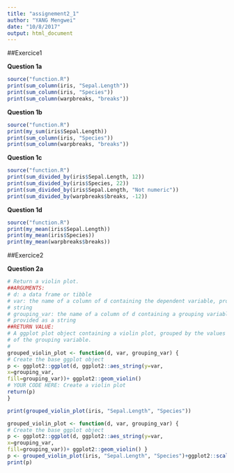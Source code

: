 ```yaml
---
title: "assignement2_1"
author: "YANG Mengwei"
date: "10/8/2017"
output: html_document
---
```

##Exercice1

**Question 1a**

```r
source("function.R")
print(sum_column(iris, "Sepal.Length"))
print(sum_column(iris, "Species"))
print(sum_column(warpbreaks, "breaks"))
```

**Question 1b**

```r
source("function.R")
print(my_sum(iris$Sepal.Length))
print(sum_column(iris, "Species"))
print(sum_column(warpbreaks, "breaks"))
```

**Question 1c**

```r
source("function.R")
print(sum_divided_by(iris$Sepal.Length, 12))
print(sum_divided_by(iris$Species, 22))
print(sum_divided_by(iris$Sepal.Length, "Not numeric"))
print(sum_divided_by(warpbreaks$breaks, -12))
```

**Question 1d**
```r
source("function.R")
print(my_mean(iris$Sepal.Length))
print(my_mean(iris$Species))
print(my_mean(warpbreaks$breaks))
```

##Exercice2

**Question 2a**

```r
# Return a violin plot.
##ARGUMENTS:
# d: a data frame or tibble
# var: the name of a column of d containing the dependent variable, provided as a
# string
# grouping_var: the name of a column of d containing a grouping variable,
# provided as a string
##RETURN VALUE:
# A ggplot plot object containing a violin plot, grouped by the values
# of the grouping variable.
#
grouped_violin_plot <- function(d, var, grouping_var) {
# Create the base ggplot object
p <- ggplot2::ggplot(d, ggplot2::aes_string(y=var,
x=grouping_var,
fill=grouping_var))+ ggplot2::geom_violin() 
# YOUR CODE HERE: Create a violin plot
return(p)
}

print(grouped_violin_plot(iris, "Sepal.Length", "Species"))
```

```r
grouped_violin_plot <- function(d, var, grouping_var) {
# Create the base ggplot object
p <- ggplot2::ggplot(d, ggplot2::aes_string(y=var,
x=grouping_var,
fill=grouping_var))+ ggplot2::geom_violin() }
p <- grouped_violin_plot(iris, "Sepal.Length", "Species")+ggplot2::scale_fill_brewer(palette ="PuBu")+ggplot2::labs(title="Iris Data")
print(p)

```